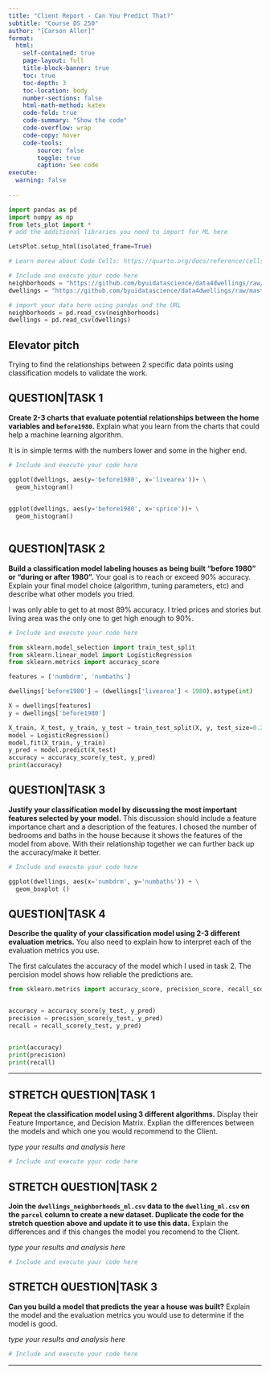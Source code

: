 ```yaml
---
title: "Client Report - Can You Predict That?"
subtitle: "Course DS 250"
author: "[Carson Aller]"
format:
  html:
    self-contained: true
    page-layout: full
    title-block-banner: true
    toc: true
    toc-depth: 3
    toc-location: body
    number-sections: false
    html-math-method: katex
    code-fold: true
    code-summary: "Show the code"
    code-overflow: wrap
    code-copy: hover
    code-tools:
        source: false
        toggle: true
        caption: See code
execute: 
  warning: false
    
---
```


```python
import pandas as pd 
import numpy as np
from lets_plot import *
# add the additional libraries you need to import for ML here

LetsPlot.setup_html(isolated_frame=True)
```


```python
# Learn morea about Code Cells: https://quarto.org/docs/reference/cells/cells-jupyter.html

# Include and execute your code here
neighborhoods = "https://github.com/byuidatascience/data4dwellings/raw/master/data-raw/dwellings_neighborhoods_ml/dwellings_neighborhoods_ml.csv"
dwellings = "https://github.com/byuidatascience/data4dwellings/raw/master/data-raw/dwellings_ml/dwellings_ml.csv"

# import your data here using pandas and the URL
neighborhoods = pd.read_csv(neighborhoods)
dwellings = pd.read_csv(dwellings)

```

## Elevator pitch
Trying to find the relationships between 2 specific data points using classification models to validate the work. 

## QUESTION|TASK 1

__Create 2-3 charts that evaluate potential relationships between the home variables and `before1980`.__ Explain what you learn from the charts that could help a machine learning algorithm. 

It is in simple terms with the numbers lower and some in the higher end. 

```python
# Include and execute your code here

ggplot(dwellings, aes(y='before1980', x='livearea'))+ \
  geom_histogram() 
 

ggplot(dwellings, aes(y='before1980', x='sprice'))+ \
  geom_histogram() 
  
```


## QUESTION|TASK 2

__Build a classification model labeling houses as being built “before 1980” or “during or after 1980”.__ Your goal is to reach or exceed 90% accuracy. Explain your final model choice (algorithm, tuning parameters, etc) and describe what other models you tried.  

I was only able to get to at most 89% accuracy. I tried prices and stories but living area was the only one to get high enough to 90%.

```python
# Include and execute your code here

from sklearn.model_selection import train_test_split
from sklearn.linear_model import LogisticRegression
from sklearn.metrics import accuracy_score

features = ['numbdrm', 'numbaths']

dwellings['before1980'] = (dwellings['livearea'] < 1980).astype(int)

X = dwellings[features]
y = dwellings['before1980']

X_train, X_test, y_train, y_test = train_test_split(X, y, test_size=0.2, random_state=1)
model = LogisticRegression()
model.fit(X_train, y_train)
y_pred = model.predict(X_test)
accuracy = accuracy_score(y_test, y_pred)
print(accuracy)


```


## QUESTION|TASK 3

__Justify your classification model by discussing the most important features selected by your model.__ This discussion should include a feature importance chart and a description of the features. 
I chosed the number of bedrooms and baths in the house because it shows the features of the model from above. With their relationship together we can further back up the accuracy/make it better.

```python
# Include and execute your code here

ggplot(dwellings, aes(x='numbdrm', y='numbaths')) + \
  geom_boxplot ()

```


## QUESTION|TASK 4

__Describe the quality of your classification model using 2-3 different evaluation metrics.__ You also need to explain how to interpret each of the evaluation metrics you use.  

The first calculates the accuracy of the model which I used in task 2. The percision model shows how reliable the predictions are. 

```python
from sklearn.metrics import accuracy_score, precision_score, recall_score


accuracy = accuracy_score(y_test, y_pred)
precision = precision_score(y_test, y_pred)
recall = recall_score(y_test, y_pred)


print(accuracy)
print(precision)
print(recall)
```

---

## STRETCH QUESTION|TASK 1

__Repeat the classification model using 3 different algorithms.__ Display their Feature Importance, and Decision Matrix. Explian the differences between the models and which one you would recommend to the Client.   

_type your results and analysis here_

```python
# Include and execute your code here


```


## STRETCH QUESTION|TASK 2

__Join the `dwellings_neighborhoods_ml.csv` data to the `dwelling_ml.csv` on the `parcel` column to create a new dataset. Duplicate the code for the stretch question above and update it to use this data.__ Explain the differences and if this changes the model you recomend to the Client.   

_type your results and analysis here_

```python
# Include and execute your code here


```


## STRETCH QUESTION|TASK 3

__Can you build a model that predicts the year a house was built?__ Explain the model and the evaluation metrics you would use to determine if the model is good.  

_type your results and analysis here_

```python
# Include and execute your code here


```

---
